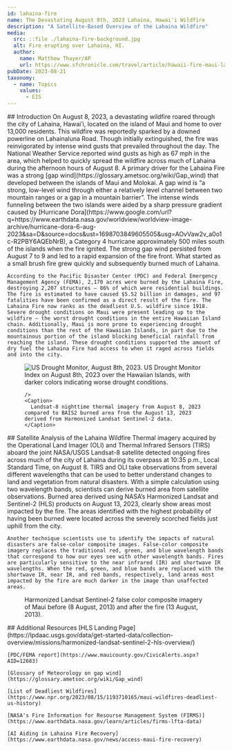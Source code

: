 ---
id: lahaina-fire
name: The Devastating August 8th, 2023 Lahaina, Hawai'i Wildfire
description: "A Satellite-Based Overview of the Lahaina Wildfire"
media:
  src: ::file ./lahaina-fire-background.jpg
  alt: Fire erupting over Lahaina, HI.
  author:
    name: Matthew Thayer/AP
    url: https://www.sfchronicle.com/travel/article/hawaii-fire-maui-lahaina-18289213.php
pubDate: 2023-08-21
taxonomy:
  - name: Topics
    values:
      - EIS
---

<Block>
  <Prose>
    ## Introduction
    On August 8, 2023, a devastating wildfire roared through the city of Lahaina, Hawai’i, located on the island of Maui and home to over 13,000 residents. This wildfire was reportedly sparked by a downed powerline on Lahainaluna Road. Though initially extinguished, the fire was reinvigorated by intense wind gusts that prevailed throughout the day. The National Weather Service reported wind gusts as high as 67 mph in the area, which helped to quickly spread the wildfire across much of Lahaina during the afternoon hours of August 8.
  </Prose>
</Block>  

<Block>
  <Prose>
    A primary driver for the Lahaina Fire was a strong [gap wind](https://glossary.ametsoc.org/wiki/Gap_wind) that developed between the islands of Maui and Molokai. A gap wind is “a strong, low-level wind through either a relatively level channel between two mountain ranges or a gap in a mountain barrier”. The intense winds funneling between the two islands were aided by a sharp pressure gradient caused by [Hurricane Dora](https://www.google.com/url?q=https://www.earthdata.nasa.gov/worldview/worldview-image-archive/hurricane-dora-6-aug-2023&sa=D&source=docs&ust=1698703849605505&usg=AOvVaw2v_a0o1c-R2PBY6AQEbNrB), a Category 4 hurricane approximately 500 miles south of the islands when the fire ignited. The strong gap wind persisted from August 7 to 9 and led to a rapid expansion of the fire front. What started as a small brush fire grew quickly and subsequently burned much of Lahaina.
    
    According to the Pacific Disaster Center (PDC) and Federal Emergency Management Agency (FEMA), 2,170 acres were burned by the Lahaina Fire, destroying 2,207 structures — 86% of which were residential buildings. The fire is estimated to have caused $5.52 billion in damages, and 97 fatalities have been confirmed as a direct result of the fire. The Lahaina Fire now ranks as the deadliest U.S. wildfire since 1918. Severe drought conditions on Maui were present leading up to the wildfire — the worst drought conditions in the entire Hawaiian Island chain. Additionally, Maui is more prone to experiencing drought conditions than the rest of the Hawaiian Islands, in part due to the mountainous portion of the island blocking beneficial rainfall from reaching the island. These drought conditions supported the amount of dry fuel the Lahaina Fire had access to when it raged across fields and into the city. 
  </Prose>
<Figure>
      <Image
      src={new URL('./lahaina-fire-drought-monitor.jpg', import.meta.url).href}
      alt='US Drought Monitor, August 8th, 2023.'
    />
    <Caption>
    US Drought Monitor Index on August 8th, 2023 over the Hawaiian Islands, with darker colors indicating worse drought conditions.
    </Caption>
  </Figure>
</Block>

<Block>
  <Figure>
    <Map
      datasetId='lahaina-fire'
      layerId='landsat-nighttime-thermal'
      dateTime='2023-08-08'
      compareDateTime='2023-08-13'

    />
    <Caption>
      Landsat-8 nighttime thermal imagery from August 8, 2023 compared to BAIS2 burned area from the August 13, 2023 derived from Harmonized Landsat Sentinel-2 data.
    </Caption>
  </Figure>

  <Prose>
    ## Satellite Analysis of the Lahaina Wildfire
    Thermal imagery acquired by the Operational Land Imager (OLI) and Thermal Infrared Sensors (TIRS) aboard the joint NASA/USGS Landsat-8 satellite detected ongoing fires across much of the city of Lahaina during its overpass at 10:35 p.m., Local Standard Time, on August 8. TIRS and OLI take observations from several different wavelengths that can be used to better understand changes to land and vegetation from natural disasters. With a simple calculation using two wavelength bands, scientists can derive burned area from satellite observations. Burned area derived using NASA’s Harmonized Landsat and Sentinel-2 (HLS) products on August 13, 2023, clearly show areas most impacted by the fire. The areas identified with the highest probability of having been burned were located across the severely scorched fields just uphill from the city. 

    Another technique scientists use to identify the impacts of natural disasters are false-color composite images. False-color composite imagery replaces the traditional red, green, and blue wavelength bands that correspond to how our eyes see with other wavelength bands. Fires are particularly sensitive to the near infrared (IR) and shortwave IR wavelengths. When the red, green, and blue bands are replaced with the shortwave IR, near IR, and red bands, respectively, land areas most impacted by the fire are much darker in the image than unaffected areas. 
  </Prose>
</Block>

<Block>
  <Figure>
    <Map
      center={[-156.68108, 20.88130]}
      zoom={12}
      datasetId='lahaina-fire'
      layerId='hls-swir-falsecolor-composite'
      dateTime='2023-08-08'
      compareDateTime='2023-08-13'
    />
    <Caption>
      Harmonized Landsat Sentinel-2 false color composite imagery of Maui before (8 August, 2013) and after the fire (13 August, 2013).
    </Caption>
  </Figure>
</Block>

<Block>
  <Prose>
    ## Additional Resources
    [HLS Landing Page](https://lpdaac.usgs.gov/data/get-started-data/collection-overview/missions/harmonized-landsat-sentinel-2-hls-overview/)
    
    [PDC/FEMA report](https://www.mauicounty.gov/CivicAlerts.aspx?AID=12683)
    
    [Glossary of Meteorology on gap wind](https://glossary.ametsoc.org/wiki/Gap_wind)

    [List of Deadliest Wildfires](https://www.npr.org/2023/08/15/1193710165/maui-wildfires-deadliest-us-history)

    [NASA's Fire Information for Resourse Management System (FIRMS)](https://www.earthdata.nasa.gov/learn/articles/firms-lfta-data)

    [AI Aiding in Lahaina Fire Recovery](https://www.earthdata.nasa.gov/news/access-maui-fire-recovery)

  </Prose>
</Block>
